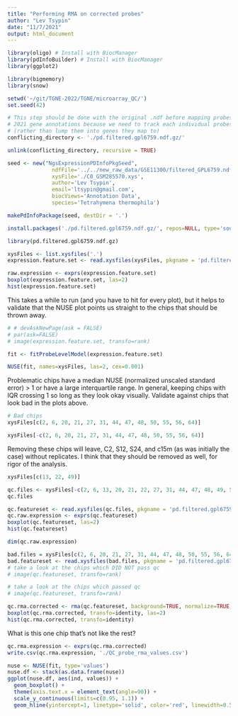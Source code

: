```yaml
---
title: "Performing RMA on corrected probes"
author: "Lev Tsypin"
date: "11/7/2021"
output: html_document
---
```


```r
library(oligo) # Install with BiocManager
library(pdInfoBuilder) # Install with BiocManager
library(ggplot2)

library(bigmemory)
library(snow)

setwd('~/git/TGNE-2022/TGNE/microarray_QC/')
set.seed(42)
```

```r
# This step should be done with the original .ndf before mapping probes to
# 2021 gene annotations because we need to track each individual probes
# (rather than lump them into genes they map to)
conflicting_directory <- './pd.filtered.gpl6759.ndf.gz/'

unlink(conflicting_directory, recursive = TRUE)

seed <- new("NgsExpressionPDInfoPkgSeed",
              ndfFile='../../new_raw_data/GSE11300/filtered_GPL6759.ndf.gz',
              xysFile='./C0_GSM285570.xys',
              author='Lev Tsypin',
              email='ltsypin@gmail.com',
              biocViews='Annotation Data',
              species='Tetrahymena thermophila')

makePdInfoPackage(seed, destDir = '.')
```


```r
install.packages('./pd.filtered.gpl6759.ndf.gz/', repos=NULL, type='source')
```

```r
library(pd.filtered.gpl6759.ndf.gz)
```

```r
xysFiles <- list.xysfiles('.')
expression.feature.set <- read.xysfiles(xysFiles, pkgname = 'pd.filtered.gpl6759.ndf.gz')
```

```r
raw.expression <- exprs(expression.feature.set)
boxplot(expression.feature.set, las=2)
hist(expression.feature.set)
```
This takes a while to run (and you have to hit <return> for every plot), but it helps to validate that the NUSE plot points
us straight to the chips that should be thrown away.
```r
# # devAskNewPage(ask = FALSE)
# par(ask=FALSE)
# image(expression.feature.set, transfo=rank)
```


```r
fit <- fitProbeLevelModel(expression.feature.set)
```
```r
NUSE(fit, names=xysFiles, las=2, cex=0.001)
```

Problematic chips have a median NUSE (normalized unscaled standard error) > 1 
or have a large interquartile range. In general, keeping chips with IQR crossing
1 so long as they look okay visually.
Validate against chips that look bad in the plots above.
```r
# Bad chips
xysFiles[c(2, 6, 20, 21, 27, 31, 44, 47, 48, 50, 55, 56, 64)]
```

```r
xysFiles[-c(2, 6, 20, 21, 27, 31, 44, 47, 48, 50, 55, 56, 64)]
```


Removing these chips will leave, C2, S12, S24, and c15m (as was initially the case) 
without replicates. I think that they should be removed as well, for rigor 
of the analysis.
```r
xysFiles[c(13, 22, 49)]
```

```r
qc.files <- xysFiles[-c(2, 6, 13, 20, 21, 22, 27, 31, 44, 47, 48, 49, 50, 55, 56, 64)]
qc.files
```

```r
qc.featureset <- read.xysfiles(qc.files, pkgname = 'pd.filtered.gpl6759.ndf.gz')
qc.raw.expression <- exprs(qc.featureset)
boxplot(qc.featureset, las=2)
hist(qc.featureset)
```

```r
dim(qc.raw.expression)
```

```r
bad.files = xysFiles[c(2, 6, 20, 21, 27, 31, 44, 47, 48, 50, 55, 56, 64, 13, 22, 49)]
bad.featureset <- read.xysfiles(bad.files, pkgname = 'pd.filtered.gpl6759.ndf.gz')
# take a look at the chips which DID NOT pass qc
# image(qc.featureset, transfo=rank)
```

```r
# take a look at the chips which passed qc
# image(qc.featureset, transfo=rank)
```

```r
qc.rma.corrected <- rma(qc.featureset, background=TRUE, normalize=TRUE, subset=NULL)
boxplot(qc.rma.corrected, transfo=identity, las=2)
hist(qc.rma.corrected, transfo=identity)
```
What is this one chip that's not like the rest?


```r
qc.rma.expression <- exprs(qc.rma.corrected)
write.csv(qc.rma.expression, './QC_probe_rma_values.csv')
```






```r
nuse <- NUSE(fit, type='values')
nuse.df <- stack(as.data.frame(nuse))
ggplot(nuse.df, aes(ind, values)) + 
  geom_boxplot() + 
  theme(axis.text.x = element_text(angle=90)) + 
  scale_y_continuous(limits=c(0.95, 1.1)) +
  geom_hline(yintercept=1, linetype='solid', color='red', linewidth=0.5)
```



